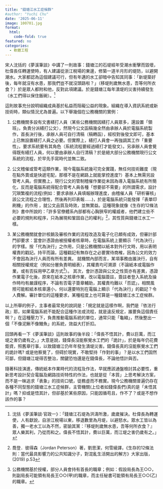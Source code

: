 ```yaml
---
title: "錢塘江水工症候群"
#author: "Yuchi Chu"
date: '2025-06-11'
image: 100701.jpg
format: 
  html:
    code-fold: true
featured: no
categories:
  - 軟體工程
---
```


宋人沈括的《夢溪筆談》中講了一則故事：錢塘江的石堤經年受潮水衝擊而毀壞，杜偉長任轉運使時，有人建議從浙江稅場的東邊，修築一道半月形的堤防，以避開潮水。大家都認為這個建議可行，但有年邁的水工卻暗中告知其同事：「新堤築好後，每年就沒有水患，那我們豈不就沒頭路啦？」（移堤則歲無水患，吾等何所衣食？）於是眾人都附和他，反對此項建議。於是錢塘江每年潰堤的災害持續發生（水工們得以保住飯碗）。[^1]

[^1]: 沈括《夢溪筆談‧官政一》：「錢塘江石堤為洪濤所激，歲歲摧決。杜偉長為轉運使，人有獻說，自浙江稅場以東，移退數里為月堤，以避怒水。眾水工皆以為善，獨一老水工以為不然，密諭其黨：『移堤則歲無水患，吾等何所衣食？』眾人樂其利，乃從而和之。偉長不悟其計，費以巨萬，而江堤之害仍歲有之。」

這則故事充分說明組織成員基於私益而阻礙公益的現象。組織在導入資訊系統或新技術時，類似情況尤為普遍。以下舉幾個在公務機關的實例：

1.  公務機關多設有文書繕打人員（某些公務機關因繕打人員眾多，還設置「領班」，負責分派繕打公文），然現今公文函稿幾全然由承辦人員於電腦系統製作，首長決行後，承辦人員可自行清稿（稿轉函），經校對後發文即可，基本上已無設置繕打人員之必要。但實際上，繕打人員會一再強調其工作「重要性」，要求系統要有其角色（系統流程要經過繕打才能發文）。另承辦人員會覺得既有繕打人員，何以要由承辦人自行清稿？於是絕大部分公務機關現行公文系統的流程，於早先手寫時代並無二致。

2.  公文稽催或管考這類作業，現今電腦系統幾可完全實踐，無任何技術難度（現在點外賣或是快遞宅配，那樣不是在網路上就能掌控進度?）基本上無需另設管考人員。但實務上，現行公文的管制稽催作業從未因為導入電腦系統有所簡化，反而是電腦系統得配合管考人員各種「想要郤不需要」的所謂需求，設計冗瑣繁複的流程(例如：要求承辦人員填報辦理進度，由稽催人員「研析審核」該公文流程之合理性，然後再列印表報……)，於是電腦系統只能發揮「表單印刷機」的作用 ，就公文品質及時效，並無實益。這種現象就像《生存的12條法則》書中所說的：「許多官僚體系內部都有心胸狹窄的權威者，他們建立些不必要的規則和程序，只為展現和鞏固自己的權利」[^2]，其性質與錢塘江水工一樣。

3.  某公務機關就會計核銷及審核作業的流程改造及電子化已頗有成效，但審計部門卻要求：當會計憑證由被授權者核章時，在電腦系統上要顯示「代為決行」的字樣。按「代為決行」之作用，只是公務機關以紙本對外行文時，用以表明權責的戳記。持平而論，這種戳記有無存在之必要實待商榷，因為公文的效力不會因為決行人員而有所有差異。 就機關內部而言，某項事務由誰決行，自有相關授權規定（例如分層負責明細表），其權責均可溯源（不論紙本或電腦作業，或有否採用甲乙章方式[^3]）。 其次，會計憑證與公文之性質亦有差異，憑證作業電子化後，原來在紙本之核章作業，改以電腦簽註，簽註者登入系統及操作時均有嚴謹程序，不論有否電子簽章輔助，其權責均難以「否認」，相關風險可能較紙本核章還小，何以還要特別在電腦上顯示「代為決行」的戳記？令人費解。審計單位的這種要求，某種程度上也可算是一種錢塘江水工症候群。

[^2]: 喬登．彼得森（Jordan Peterson）著，劉思潔，何雪綾譯，《生存的12條法則：當代最具影響力的公共知識分子，對混亂生活開出的解方》大家出版，(2019) p.53

[^3]: 公務機關基於授權，部分人員會持有首長的職章；例如：假設局長為王○○，則副局長可能領有局長王○○(甲)的職章，而主任秘書可能領有局長王○○(乙)的職章。

以上所舉的例子，主事者最常見的說詞是：「規定就是這樣作啊，我們是『依法行政』耶，如果電腦系統不能配合這種作法或流程，就是違反規定，誰要負這個責任啊？」在這種壓力下，負責推動電腦系統的單位，通常只能「龜縮」，然後整出一個「不像泥鰍不像鰻魚」的系統，效益大打折扣。

回頭再看一下《夢溪筆談》這則故事的後半段：「偉長不悟其計，費以巨萬，而江堤之害仍歲有之。」大意是說，錢偉長沒能察覺水工們的「詭計」，於是每年仍花費鉅資，照舊章行事，以致錢塘江仍年年發生潰堤災害。錢偉長真的沒能察覺水工們的詭計嗎? 或是他察覺了，但碍於現實，不敢堅持「作對的事」？是以水工們固然可鄙，但錢塘江堤得否整治，關鍵恐怕還是在錢偉長，不論他悟計與否。

隨著科技演進，傳統紙本作業時代的流程及作法，早就應該通盤檢討其必要性，重新思考設計契合電腦及網路技術特性的作法，也就是從「本質」上思考解決方案，而不是一昧追求「表象」的技術口號，徒務虛而不務實。現今公務機關普遍仍存在各種不同型態的錢塘江水工症候群，主管機關(上位者如錢偉長們)真的是「未悟其計」嗎？抑或是悟其計，但卻基於某些原因，只能因循苟且，作不了？或是不想作該作的事？
